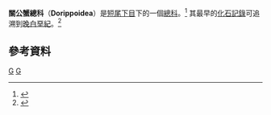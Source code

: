 {{Automatic taxobox
| taxon = Dorippoidea
| fossil_range = {{fossil_range|晚白堊紀|現在}}
| image = 
| image_caption = 
| authority = [[William_Sharp_Macleay|Macleay]], 1838
| subdivision_ranks = 科
| subdivision =
* [[關公蟹科|關公蟹科]]
* [[四額蟹科|四額蟹科]]
* Necrocarcinidae †
* Ornithopsidae †
}}
'''關公蟹總科'''（'''Dorippoidea'''）是[[短尾下目|短尾下目]]下的一個[[總科|總科]]。<ref name="Grave">{{cite journal |journal = [[Raffles_Bulletin_of_Zoology|Raffles Bulletin of Zoology]] |year=2009 |volume = Suppl. 21 |pages=1–109 |title = A classification of living and fossil genera of decapod crustaceans |author=Sammy De Grave, N. Dean Pentcheff, Shane T. Ahyong ''et al.'' |url=http://rmbr.nus.edu.sg/rbz/biblio/s21/s21rbz1-109.pdf |format=[[Portable_Document_Format|PDF]]}}</ref> 其最早的[[化石記錄|化石記錄]]可追溯到[[晚白堊紀|晚白堊紀]]。<ref>{{cite journal |title=A reconstruction of an evolutionary scenario for the Brachyura (Decapoda) in the context of the Cretaceous–Tertiary boundary |author=Andreas Brösing |year=2008 |journal=[[Crustaceana|Crustaceana]] |volume=81 |issue=3 |pages=271–287 |url=http://decapoda.nhm.org/pdfs/30458/30458.pdf |doi=10.1163/156854008783564091}}</ref>

== 參考資料 ==
{{reflist|32em}}
{{Taxonbar}}

{{Brachyura}}

[[Category:螃蟹|G]]
[[Category:1838年描述的分类群|G]]